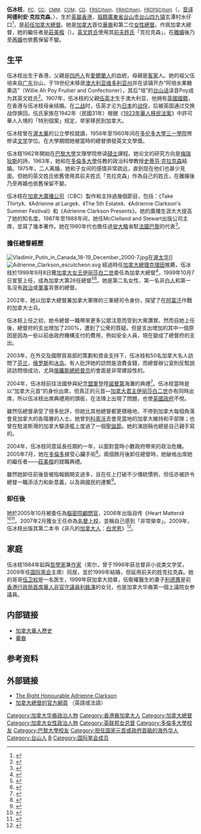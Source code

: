 {{Refimprove |time=2008-12-05T02:23:42+00:00 }}
{{noteTA
| G1 = Country
| 1 = zh-cn:米凯勒·琼; zh-hk:莊美楷; zh-tw:米凱爾·尚恩;
| 2 = zh-cn:克雷蒂安; zh-hk:克理田;
| 3 = zh-cn:伊丽莎白;zh-tw:伊莉莎白;zh-hk:伊利沙伯;
| 4 = zh-hk:女皇;zh-tw:女王;zh-hans:女王;
}}
{{Infobox Politician
| honorific-prefix = [[非常尊敬的|非常尊敬的]]
| name = 伍冰枝
| native_name = Adrienne Clarkson
| native_name_lang = en
| honorific-suffix = 督憲[[閣下|閣下]]<br>[[加拿大樞密院|PC]]，[[加拿大勳章|CC]]，[[w:en:Order_of_Military_Merit_(Canada)|CMM]]，[[w:en:Order_of_Merit_of_the_Police_Forces|COM]]，[[w:en:Canadian_Forces_Decoration|CD]]，<br>[[w:en:Fellow_of_the_Royal_Society_of_Canada|FRSC(hon)]]，[[w:en:Royal_Architectural_Institute_of_Canada|FRAIC(hon)]]，[[w:en:Royal_College_of_Physicians_and_Surgeons_of_Canada|FRCPSC(hon)]]
| image = Adrienne Clarkson by Andrew Rusk.jpg
| imagesize = 
| caption = 2011年的伍冰枝
| office = 第26任[[加拿大總督|加拿大總督]]
| term_start = 1999年10月20日
| term_end = 2005年9月27日
| monarch = [[伊莉莎白二世|伊莉莎白二世]]
| predecessor = [[罗密欧·勒布朗|罗密欧·勒布朗]]
| successor = [[莊美楷|莊美楷]]
| premier = [[讓·克雷蒂安|讓·克雷蒂安]] <br> [[保羅·馬丁|保羅·馬丁]]
| birth_date = {{birth date and age|1939|2|10}}
| birth_place = {{HKG-1910}}[[中環|中環]]
| birth_name = Adrienne Louise Poy
| nationality = {{CAN}}
| spouse = 史蒂芬·克拉克森（1963年－1975年）<br>[[w:en:John_Ralston_Saul|John Ralston Saul]]（1999年－至今）
| profession = [[新聞學|新聞學]]
| religion = [[聖公宗|聖公宗]]
| signature = Adrienne Clarkson SIgnature.svg|
}}

'''伍冰枝'''，<small>[[加拿大樞密院|PC]]、[[加拿大勳章|CC]]、[[w:en:Order_of_Military_Merit_(Canada)|CMM]]、[[w:en:Order_of_Merit_of_the_Police_Forces|COM]]、[[w:en:Canadian_Forces_Decoration|CD]]、[[w:en:Fellow_of_the_Royal_Society_of_Canada|FRSC(hon)]]、[[w:en:Royal_Architectural_Institute_of_Canada|FRAIC(hon)]]、[[w:en:Royal_College_of_Physicians_and_Surgeons_of_Canada|FRCPSC(hon)]]</small>（{{lang-en|Adrienne Louise Clarkson}}，[[音译|音译]]'''阿德利安·克拉克森'''，{{bd|1939年|2月10日|catIdx=W伍}}），生於[[英屬香港|英屬香港]]，[[祖籍|祖籍]][[廣東省|廣東省]][[台山市|台山市]][[台山市|台山]][[四九镇|四九镇]]玄潭村水仔口<ref>{{cite web|url=http://news.sina.com.cn/o/2005-09-21/11226999006s.shtml|title=四九镇：加拿大华裔女总督伍冰枝的故乡|publisher=新华网|date=2005-09-21|accessdate=2017-12-14|archive-date=2020-07-08|archive-url=https://web.archive.org/web/20200708062744/http://news.sina.com.cn/o/2005-09-21/11226999006s.shtml}}</ref>，是[[前任|前任]][[加拿大總督|加拿大總督]]。她是[[加拿大|加拿大]]首位[[華裔|華裔]]和第二位[[女性|女性]][[總督|總督]]。作爲加拿大總督，她的繼任者是[[莊美楷|莊美楷]]（{{lang|fr|Michaëlle Jean}}）。[[英文姓氏|英文姓氏]]使用其[[前夫|前夫]][[姓氏|姓氏]]「克拉克森」，在[[離婚|離婚]]後乃至[[再婚|再婚]]也依舊保留不變。

==生平==
伍冰枝出生于香港，父親是[[四邑人|四邑人]]有[[愛爾蘭人|愛爾蘭人]]的血統，母親是[[客家|客家]]人。她的祖父伍培来自[[广东|广东]]台山，于19世纪末移居[[澳大利亚|澳大利亚]][[维多利亚州|维多利亚州]]{{link-en|奇尔特恩 (维多利亚州)|Chiltern, Victoria|奇尔特恩}}并在该镇开办“阿培水果糖果店”（Willie Ah Poy Fruitier and Confectioner），其后“培”的[[台山话|台山话]]读音Poy成为其英文姓氏<ref>{{cite web|url=https://info.51.ca/news/canada/2002-02/1979.html|title=总督父亲伍英才病逝 享年九十五岁|publisher=加国无忧|date=2002-02-05|accessdate=2019-04-10|archive-date=2021-01-05|archive-url=https://web.archive.org/web/20210105010909/https://info.51.ca/news/canada/2002-02/1979.html}}</ref>。1907年，伍冰枝的父親[[伍英才|伍英才]]生于澳大利亚，他拥有[[英国子民|英國國籍]]，在香港与伍冰枝母亲结婚。在[[第二次世界大战|二战]]时，伍英才沦为[[日本|日本]]的[[战俘|战俘]]，后被英国通过交换战俘换回。伍氏家族在1942年（民國31年）根据《[[1923年華人移民法案|1923年華人移民法案]]》中許可華人入境的「特別個案」规定，举家移民到加拿大。

伍冰枝曾在[[渥太華|渥太華]]的公立學校就讀，1956年至1960年间在[[多伦多大學|多伦多大學]][[多倫多大學三一學院|三一學院]]修修读[[文学|文学]]学位。在大學期間她被當時的總督頒發英文文學獎。

伍冰枝1962年開始在[[巴黎大學|巴黎大學]]文理學院修读[[碩士|碩士]]課程。她论文的研究方向是[[梅瑞狄斯|梅瑞狄斯]]的詩。1963年，她和在[[多倫多大學|多倫多大學]]任教的政治科學教授[[史蒂芬·克拉克森|史蒂芬·克拉克森]]結婚。1975年，二人离婚，她和子女间的感情非常疏远，直到现在他们也甚少見面。但她的英文姓氏依舊使用其前夫姓氏「克拉克森」作為自己的姓氏，在離婚後乃至再婚也依舊保留不變。

伍冰枝在[[加拿大廣播公司|加拿大廣播公司]]（CBC）製作和主持過幾個節目，包括：《Take Thirty》、《Adrienne at Large》、《The 5th Estate》、《Adrienne Clarkson's Summer Festival》和《Adrienne Clarkson Presents》。她的廣播生涯大大提高了她的知名度。1987年至1988年间，她任McClelland and Stewart出版公司主席，並寫了幾本著作。她在1980年代也擔任過[[安大略|安大略]]省駐[[法國|法國]][[巴黎|巴黎]]的代表<ref>{{cite book |author1=黃安年 |title=《道釘，不再沉默：建設北美鐵路的華工》 |date=2014-08 |publisher=華藝數位 |isbn=9789865663032 |pages=242}}</ref>。

=== 擔任總督經歷 ===
[[File:Vladimir_Putin_in_Canada_18-19_December_2000-7.jpg|thumb]]在[[渥太华|渥太华]]]]
[[File:Adrienne_Clarkson_escutcheon.svg|thumb]]
經過時任[[加拿大總理|加拿大總理]][[克理田|克理田]]推薦，伍冰枝於1999年9月8日獲[[加拿大女王|加拿大女王]][[伊丽莎白二世|伊丽莎白二世]]委任為加拿大總督<ref>{{cite news|url=http://news.sina.com.cn/world/1999-9-10/13297.html|title=华裔女性伍冰志出任加拿大总督|work=[[华声报|华声报]]|date=1999-09-10|accessdate=2020-07-25|archive-date=2021-01-05|archive-url=https://web.archive.org/web/20210105010915/http://news.sina.com.cn/world/1999-9-10/13297.html}}</ref>，1999年10月7日宣誓上任，成為加拿大第26任總督<ref>{{cite news|url=http://news.sina.com.cn/world/1999-10-8/20073.html|title=华裔伍冰枝女士宣誓就任加拿大总督|publisher=[[中国新闻社|中国新闻社]]|date=1999-10-08|accessdate=2020-07-25|archive-date=2021-01-05|archive-url=https://web.archive.org/web/20210105011000/http://news.sina.com.cn/world/1999-10-8/20073.html}}</ref><ref>{{cite news|url=http://news.sina.com.cn/world/1999-10-9/20135.html|title=加拿大华裔总督就职|work=[[华声报|华声报]]|date=1999-10-09|accessdate=2020-07-25|archive-date=2021-01-05|archive-url=https://web.archive.org/web/20210105010927/http://news.sina.com.cn/world/1999-10-9/20135.html}}</ref>。她是第二名女性、第一名非[[白人|白人]]和第一名沒有[[政治|政治]]或[[軍事|軍事]]背景的總督。

2002年，她以加拿大總督兼加拿大軍隊的三軍總司令身份，探望了在[[阿富汗|阿富汗]]作戰的加拿大士兵。

伍冰枝上任之初，她令總督一職帶來更多公眾注意而受到大衆讚賞。然而自她上任後，總督府的支出增加了200%，遭到了公衆的質疑。但是支出增加的其中一個原因是因為一些以前由政府機構支付的費用，例如安全人員，現在變成了總督府的支出。

2003年，在外交及國際貿易部的策劃和資金支持下，伍冰枝和50名加拿大名人訪問了[[芬兰|芬兰]]，[[俄罗斯|俄罗斯]]和[[冰岛|冰岛]]。有人批評她的訪問是浪費金錢，而總督辦公室則反駁說該訪問很成功，尤與[[俄羅斯總統|俄羅斯總統]][[普京|普京]]的會面是非常建設性的。

2004年，伍冰枝前往法國參與紀念[[盟軍|盟軍]]登陸[[诺曼底战役|諾曼第]]海灘的典禮<ref>{{cite news|url=http://news.sohu.com/2004/06/04/03/news220390357.shtml|title=参加诺曼底登陆60周年纪念活动的各国元首一览|publisher=中国新闻网|date=2004-06-04|accessdate=2020-07-25|archive-date=2021-01-05|archive-url=https://web.archive.org/web/20210105010929/http://news.sohu.com/2004/06/04/03/news220390357.shtml}}</ref>。伍冰枝當時是以“加拿大元首”的身份出席，但真正的元首—[[加拿大君主|加拿大君主]][[伊丽莎白二世|伊丽莎白二世]]亦有同時出席，所以伍冰枝出席典禮用的頭銜，在法理上出現了問題，也使[[英國政府|英國政府]]不悅。

雖然伍總督承受了很多批評，但她比其他總督都更積極地，不停到加拿大每個角落會見加拿大的各階層的人士。她曾到[[科索沃|科索沃]]去會見當地的加拿大維持和平部隊；也曾在駐波斯灣的加拿大驅逐艦上度過了一個[[聖誕節|聖誕節]]。她的演説稿也總是自己親手寫的。

2004年，伍冰枝同意延長任期約一年，以面對當時小數政府帶來的政治危機。2005年7月，她在[[多倫多|多倫多]]接受心臟手術<ref>{{cite news|url=http://news.sina.com.cn/c/2005-07-10/15586398607s.shtml|title=加拿大华裔总督伍冰枝入院动手术安装心律调节器|publisher=中国新闻网|date=2005-07-10|accessdate=2020-07-25|archive-date=2021-01-05|archive-url=https://web.archive.org/web/20210105010935/http://news.sina.com.cn/c/2005-07-10/15586398607s.shtml}}</ref>。兩個餘月後卸任總督時，她破格出席她的繼任者——[[莊美楷|莊美楷]]的就職典禮。

雖然她卸任前後皆被指報銷開支過多，且在任上打破不少傳統慣例，但伍亦被許令總督一職添活力和新意義，以及與國民的連繫<ref>{{cite news|url=http://news.sina.com.cn/o/2004-12-13/10334507726s.shtml|title=加拿大华裔总督伍冰枝上任五年风格独行引争议|work=[[华声报|华声报]]|date=2004-12-13|accessdate=2020-07-25|archive-date=2021-01-05|archive-url=https://web.archive.org/web/20210105012439/http://news.sina.com.cn/o/2004-12-13/10334507726s.shtml}}</ref>。

=== 卸任後 ===
她於2005年10月被委任為[[樞密院顧問官|樞密院顧問官]]，2006年出版自传《Heart Matters》<ref>{{cite web|url=https://bulletin.uwaterloo.ca/2006/nov/09th.html|title=UW  Daily Bulletin, November 9, 2006|publisher=[[滑鐵盧大學|滑鐵盧大學]]|date=2006-11-09|accessdate=2020-07-25|archive-date=2021-01-05|archive-url=https://web.archive.org/web/20210105010954/https://bulletin.uwaterloo.ca/2006/nov/09th.html}}</ref><ref>{{cite web|url=http://news.sina.com.cn/c/2007-11-19/091512929131s.shtml|title=加拿大首位华裔总督伍冰枝：成功靠自己努力争得|publisher=中国新闻网|date=2007-11-19|accessdate=2020-07-25|archive-date=2020-07-25|archive-url=https://web.archive.org/web/20200725131337/http://news.sina.com.cn/c/2007-11-19/091512929131s.shtml}}</ref>。2007年2月獲女王任命為[[名譽上校|名譽上校]]，並稱自己感到「非常榮幸」。2009年，伍冰枝出版其第二本书《非凡的[[加拿大人|加拿大人]]：[[白求恩|白求恩]]》<ref>{{cite news|url=http://www.chinanews.com/hr/mzhrxw/news/2009/04-02/1630127.shtml|title=加前华裔总督畅谈趣味人生 鼓励新移民融入主流|publisher=中国新闻网|date=2009-04-02|accessdate=2020-07-25|archive-date=2021-01-05|archive-url=https://web.archive.org/web/20210105011002/http://www.chinanews.com/hr/mzhrxw/news/2009/04-02/1630127.shtml}}</ref>。

== 家庭 ==
伍冰枝1984年起與[[哲學家|哲學家]]兼[[作家|作家]]{{link-en|約翰·撒羅|John Ralston Saul}}（索尔，曾于1996年获总督非小说类文学奖，2009年任[[国际笔会|国际笔会]]主席）同居，並於1999年結婚，但延用前夫的姓克拉克森。她的哥哥[[伍卫权|伍卫权]]是一名医生，1999年获加拿大勋章，伍衛權醫生的妻子[[利德蕙|利德蕙]]是前[[香港行政局|香港行政局]][[首席華人非官守議員|首席華人非官守議員]][[利銘澤|利銘澤]]的女兒，也是加拿大华裔第一個上議院女参議員。

==内部链接==
* [[加拿大華人歷史|加拿大華人歷史]]
* [[華裔|華裔]]

== 参考资料 ==
{{reflist}}

==外部链接==
* [http://adrienneclarkson.com/ The Right Honourable Adrienne Clarkson] {{Wayback|url=http://adrienneclarkson.com/ |date=20110918201225 }}
* [http://www.gg.ca 加拿大總督的官方網頁] {{Wayback|url=http://www.gg.ca/ |date=19980124184955 }}（英語或法語）

{{start box}}
{{s-before|{{link-en|羅密歐·勒布朗|Roméo LeBlanc}}}}
{{s-title|[[File:Badge_of_the_Governor-General_of_Canada.svg|22px]][[加拿大总督|加拿大总督]]<br>1999年—2005年}}
{{s-after|[[莊美楷|莊美楷]]}}
{{end box}}

{{加拿大总督}}
{{Authority control}}
{{DEFAULTSORT:W}}
[[Category:加拿大华裔政治人物|Category:加拿大华裔政治人物]]
[[Category:香港裔加拿大人|Category:香港裔加拿大人]]
[[Category:加拿大總督|Category:加拿大總督]]
[[Category:加拿大女性政治人物|Category:加拿大女性政治人物]]
[[Category:英联邦女总督|Category:英联邦女总督]]
[[Category:多倫多大學校友|Category:多倫多大學校友]]
[[Category:巴黎大學校友|Category:巴黎大學校友]]
[[Category:担任国家元首或政府首脑的海外华人|Category:担任国家元首或政府首脑的海外华人]]
[[Category:台山人|Category:台山人]]
[[Category:伍姓|B]]
[[Category:国际笔会成员|Category:国际笔会成员]]